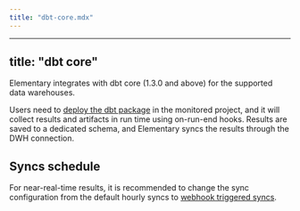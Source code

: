 ```yaml
---
title: "dbt-core.mdx"
---
```


---
title: "dbt core"
---

Elementary integrates with dbt core (1.3.0 and above) for the supported data warehouses.

Users need to [deploy the dbt package](/cloud/onboarding/quickstart-dbt-package) in the monitored project, and it will collect results and artifacts in run time using on-run-end hooks. 
Results are saved to a dedicated schema, and Elementary syncs the results through the DWH connection.

## Syncs schedule

For near-real-time results, it is recommended to change the sync configuration from the default hourly syncs to [webhook triggered syncs](/cloud/guides/sync-scheduling).